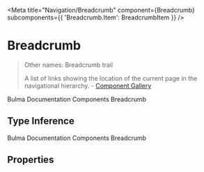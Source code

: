 

<Meta
  title="Navigation/Breadcrumb"
  component={Breadcrumb}
  subcomponents={{ 'Breadcrumb.Item': BreadcrumbItem }}
/>


# Breadcrumb

> Other names: Breadcrumb trail
>
> A list of links showing the location of the current page in the navigational hierarchy. - [Component Gallery](https://component.gallery/components/breadcrumbs/)

<Canvas>
  <Story name="Default">
    <Breadcrumb>
      <Breadcrumb.Item href="#bulma">Bulma</Breadcrumb.Item>
      <Breadcrumb.Item href="#documentation">Documentation</Breadcrumb.Item>
      <Breadcrumb.Item href="#components">Components</Breadcrumb.Item>
      <Breadcrumb.Item active>Breadcrumb</Breadcrumb.Item>
    </Breadcrumb>
  </Story>
</Canvas>

## Type Inference

<Canvas>
  <Story name="Type Inference">
    <Breadcrumb>
      <Item href="#bulma">Bulma</Item>
      <Item href="#documentation">Documentation</Item>
      <Item href="#components">Components</Item>
      <Item active>Breadcrumb</Item>
    </Breadcrumb>
  </Story>
</Canvas>

## Properties

<ArgsTable />
